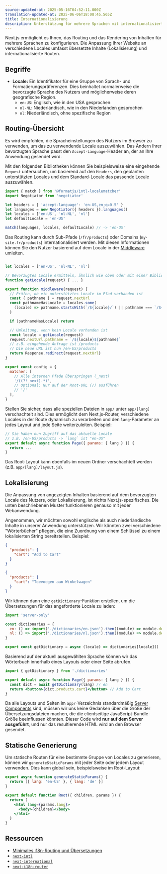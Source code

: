 ```yaml
---
source-updated-at: 2025-05-16T04:52:11.000Z
translation-updated-at: 2025-06-06T18:08:45.565Z
title: Internationalisierung
description: Unterstützung für mehrere Sprachen mit internationalisiertem Routing und lokalisierten Inhalten.
---
```


Next.js ermöglicht es Ihnen, das Routing und das Rendering von Inhalten für mehrere Sprachen zu konfigurieren. Die Anpassung Ihrer Website an verschiedene Locales umfasst übersetzte Inhalte (Lokalisierung) und internationalisierte Routen.

## Begriffe

- **Locale:** Ein Identifikator für eine Gruppe von Sprach- und Formatierungspräferenzen. Dies beinhaltet normalerweise die bevorzugte Sprache des Nutzers und möglicherweise deren geografische Region.
  - `en-US`: Englisch, wie in den USA gesprochen
  - `nl-NL`: Niederländisch, wie in den Niederlanden gesprochen
  - `nl`: Niederländisch, ohne spezifische Region

## Routing-Übersicht

Es wird empfohlen, die Spracheinstellungen des Nutzers im Browser zu verwenden, um das zu verwendende Locale auszuwählen. Das Ändern Ihrer bevorzugten Sprache passt den `Accept-Language`-Header an, der an Ihre Anwendung gesendet wird.

Mit den folgenden Bibliotheken können Sie beispielsweise eine eingehende `Request` untersuchen, um basierend auf den `Headers`, den geplanten unterstützten Locales und dem Standard-Locale das passende Locale auszuwählen.

```js filename="middleware.js"
import { match } from '@formatjs/intl-localematcher'
import Negotiator from 'negotiator'

let headers = { 'accept-language': 'en-US,en;q=0.5' }
let languages = new Negotiator({ headers }).languages()
let locales = ['en-US', 'nl-NL', 'nl']
let defaultLocale = 'en-US'

match(languages, locales, defaultLocale) // -> 'en-US'
```

Das Routing kann durch Sub-Pfade (`/fr/products`) oder Domains (`my-site.fr/products`) internationalisiert werden. Mit diesen Informationen können Sie den Nutzer basierend auf dem Locale in der [Middleware](/docs/app/building-your-application/routing/middleware) umleiten.

```js filename="middleware.js"

let locales = ['en-US', 'nl-NL', 'nl']

// Bevorzugtes Locale ermitteln, ähnlich wie oben oder mit einer Bibliothek
function getLocale(request) { ... }

export function middleware(request) {
  // Prüfen, ob ein unterstütztes Locale im Pfad vorhanden ist
  const { pathname } = request.nextUrl
  const pathnameHasLocale = locales.some(
    (locale) => pathname.startsWith(`/${locale}/`) || pathname === `/${locale}`
  )

  if (pathnameHasLocale) return

  // Umleitung, wenn kein Locale vorhanden ist
  const locale = getLocale(request)
  request.nextUrl.pathname = `/${locale}${pathname}`
  // z.B. eingehende Anfrage ist /products
  // Die neue URL ist nun /en-US/products
  return Response.redirect(request.nextUrl)
}

export const config = {
  matcher: [
    // Alle internen Pfade überspringen (_next)
    '/((?!_next).*)',
    // Optional: Nur auf der Root-URL (/) ausführen
    // '/'
  ],
}
```

Stellen Sie sicher, dass alle speziellen Dateien in `app/` unter `app/[lang]` verschachtelt sind. Dies ermöglicht dem Next.js-Router, verschiedene Locales in der Route dynamisch zu verarbeiten und den `lang`-Parameter an jedes Layout und jede Seite weiterzuleiten. Beispiel:

```jsx filename="app/[lang]/page.js"
// Sie haben nun Zugriff auf das aktuelle Locale
// z.B. /en-US/products -> `lang` ist "en-US"
export default async function Page({ params: { lang } }) {
  return ...
}
```

Das Root-Layout kann ebenfalls im neuen Ordner verschachtelt werden (z.B. `app/[lang]/layout.js`).

## Lokalisierung

Die Anpassung von angezeigten Inhalten basierend auf dem bevorzugten Locale des Nutzers, oder Lokalisierung, ist nichts Next.js-spezifisches. Die unten beschriebenen Muster funktionieren genauso mit jeder Webanwendung.

Angenommen, wir möchten sowohl englische als auch niederländische Inhalte in unserer Anwendung unterstützen. Wir könnten zwei verschiedene "Wörterbücher" pflegen, die eine Zuordnung von einem Schlüssel zu einem lokalisierten String bereitstellen. Beispiel:

```json filename="dictionaries/en.json"
{
  "products": {
    "cart": "Add to Cart"
  }
}
```

```json filename="dictionaries/nl.json"
{
  "products": {
    "cart": "Toevoegen aan Winkelwagen"
  }
}
```

Wir können dann eine `getDictionary`-Funktion erstellen, um die Übersetzungen für das angeforderte Locale zu laden:

```jsx filename="app/[lang]/dictionaries.js"
import 'server-only'

const dictionaries = {
  en: () => import('./dictionaries/en.json').then((module) => module.default),
  nl: () => import('./dictionaries/nl.json').then((module) => module.default),
}

export const getDictionary = async (locale) => dictionaries[locale]()
```

Basierend auf der aktuell ausgewählten Sprache können wir das Wörterbuch innerhalb eines Layouts oder einer Seite abrufen.

```jsx filename="app/[lang]/page.js"
import { getDictionary } from './dictionaries'

export default async function Page({ params: { lang } }) {
  const dict = await getDictionary(lang) // en
  return <button>{dict.products.cart}</button> // Add to Cart
}
```

Da alle Layouts und Seiten im `app/`-Verzeichnis standardmäßig [Server Components](/docs/app/building-your-application/rendering/server-components) sind, müssen wir uns keine Gedanken über die Größe der Übersetzungsdateien machen, die die clientseitige JavaScript-Bundle-Größe beeinflussen könnten. Dieser Code wird **nur auf dem Server ausgeführt**, und nur das resultierende HTML wird an den Browser gesendet.

## Statische Generierung

Um statische Routen für eine bestimmte Gruppe von Locales zu generieren, können wir `generateStaticParams` mit jeder Seite oder jedem Layout verwenden. Dies kann global sein, beispielsweise im Root-Layout:

```jsx filename="app/[lang]/layout.js"
export async function generateStaticParams() {
  return [{ lang: 'en-US' }, { lang: 'de' }]
}

export default function Root({ children, params }) {
  return (
    <html lang={params.lang}>
      <body>{children}</body>
    </html>
  )
}
```

## Ressourcen

- [Minimales i18n-Routing und Übersetzungen](https://github.com/vercel/next.js/tree/canary/examples/app-dir-i18n-routing)
- [`next-intl`](https://next-intl-docs.vercel.app/docs/next-13)
- [`next-international`](https://github.com/QuiiBz/next-international)
- [`next-i18n-router`](https://github.com/i18nexus/next-i18n-router)